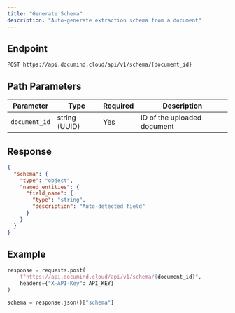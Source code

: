 ```yaml
---
title: "Generate Schema"
description: "Auto-generate extraction schema from a document"
---
```


## Endpoint

```
POST https://api.documind.cloud/api/v1/schema/{document_id}
```

## Path Parameters

| Parameter | Type | Required | Description |
|-----------|------|----------|-------------|
| `document_id` | string (UUID) | Yes | ID of the uploaded document |

## Response

```json
{
  "schema": {
    "type": "object",
    "named_entities": {
      "field_name": {
        "type": "string",
        "description": "Auto-detected field"
      }
    }
  }
}
```

## Example

```python
response = requests.post(
    f"https://api.documind.cloud/api/v1/schema/{document_id}",
    headers={"X-API-Key": API_KEY}
)

schema = response.json()["schema"]
```

